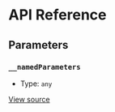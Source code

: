 # API Reference

## Parameters

### `__namedParameters`

- Type: `any`

[View source](https://github.com/vtex/shoreline/blob/d22bc022c/packages/date/src/calendar/calendar-provider.tsx#L10)
